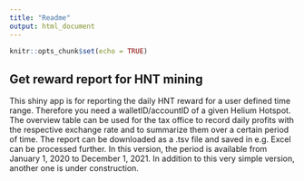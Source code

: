 ```yaml
---
title: "Readme"
output: html_document
---
```


```r
knitr::opts_chunk$set(echo = TRUE)
```

## Get reward report for HNT mining

This shiny app is for reporting the daily HNT reward for a user defined time range.
Therefore you need a walletID/accountID of a given Helium Hotspot. 
The overview table can be used for the tax office to record daily profits with the respective exchange rate and to summarize them over a certain period of time. The report can be downloaded as a .tsv file and saved in e.g. Excel can be processed further. In this version, the period is available from January 1, 2020 to December 1, 2021. In addition to this very simple version, another one is under construction.